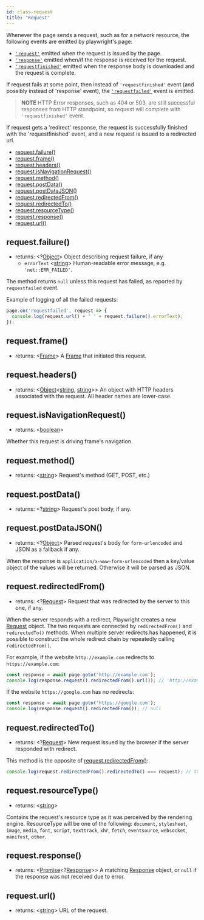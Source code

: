 ```yaml
---
id: class-request
title: "Request"
---
```



Whenever the page sends a request, such as for a network resource, the following events are emitted by playwright's page:
- [`'request'`](api/class-page.mdx#event-request) emitted when the request is issued by the page.
- [`'response'`](api/class-page.mdx#event-response) emitted when/if the response is received for the request.
- [`'requestfinished'`](api/class-page.mdx#event-requestfinished) emitted when the response body is downloaded and the request is complete.

If request fails at some point, then instead of `'requestfinished'` event (and possibly instead of 'response' event), the  [`'requestfailed'`](api/class-page.mdx#event-requestfailed) event is emitted.

> **NOTE** HTTP Error responses, such as 404 or 503, are still successful responses from HTTP standpoint, so request will complete with `'requestfinished'` event.

If request gets a 'redirect' response, the request is successfully finished with the 'requestfinished' event, and a new request is  issued to a redirected url.

<!-- GEN:toc -->
- [request.failure()](api/class-request.mdx#requestfailure)
- [request.frame()](api/class-request.mdx#requestframe)
- [request.headers()](api/class-request.mdx#requestheaders)
- [request.isNavigationRequest()](api/class-request.mdx#requestisnavigationrequest)
- [request.method()](api/class-request.mdx#requestmethod)
- [request.postData()](api/class-request.mdx#requestpostdata)
- [request.postDataJSON()](api/class-request.mdx#requestpostdatajson)
- [request.redirectedFrom()](api/class-request.mdx#requestredirectedfrom)
- [request.redirectedTo()](api/class-request.mdx#requestredirectedto)
- [request.resourceType()](api/class-request.mdx#requestresourcetype)
- [request.response()](api/class-request.mdx#requestresponse)
- [request.url()](api/class-request.mdx#requesturl)
<!-- GEN:stop -->

## request.failure()
- returns: <?[Object]> Object describing request failure, if any
  - `errorText` <[string]> Human-readable error message, e.g. `'net::ERR_FAILED'`.

The method returns `null` unless this request has failed, as reported by
`requestfailed` event.

Example of logging of all the failed requests:

```js
page.on('requestfailed', request => {
  console.log(request.url() + ' ' + request.failure().errorText);
});
```

## request.frame()
- returns: <[Frame]> A [Frame] that initiated this request.

## request.headers()
- returns: <[Object]<[string], [string]>> An object with HTTP headers associated with the request. All header names are lower-case.

## request.isNavigationRequest()
- returns: <[boolean]>

Whether this request is driving frame's navigation.

## request.method()
- returns: <[string]> Request's method (GET, POST, etc.)

## request.postData()
- returns: <?[string]> Request's post body, if any.

## request.postDataJSON()
- returns: <?[Object]> Parsed request's body for `form-urlencoded` and JSON as a fallback if any.

When the response is `application/x-www-form-urlencoded` then a key/value object of the values will be returned. Otherwise it will be parsed as JSON.

## request.redirectedFrom()
- returns: <?[Request]> Request that was redirected by the server to this one, if any.

When the server responds with a redirect, Playwright creates a new [Request] object. The two requests are connected by `redirectedFrom()` and `redirectedTo()` methods. When multiple server redirects has happened, it is possible to construct the whole redirect chain by repeatedly calling `redirectedFrom()`.

For example, if the website `http://example.com` redirects to `https://example.com`:
```js
const response = await page.goto('http://example.com');
console.log(response.request().redirectedFrom().url()); // 'http://example.com'
```

If the website `https://google.com` has no redirects:
```js
const response = await page.goto('https://google.com');
console.log(response.request().redirectedFrom()); // null
```

## request.redirectedTo()
- returns: <?[Request]> New request issued by the browser if the server responded with redirect.

This method is the opposite of [request.redirectedFrom()](#requestredirectedfrom):
```js
console.log(request.redirectedFrom().redirectedTo() === request); // true
```

## request.resourceType()
- returns: <[string]>

Contains the request's resource type as it was perceived by the rendering engine.
ResourceType will be one of the following: `document`, `stylesheet`, `image`, `media`, `font`, `script`, `texttrack`, `xhr`, `fetch`, `eventsource`, `websocket`, `manifest`, `other`.

## request.response()
- returns: <[Promise]<?[Response]>> A matching [Response] object, or `null` if the response was not received due to error.

## request.url()
- returns: <[string]> URL of the request.



[AXNode]: api/class-accessibility.mdx#accessibilitysnapshotoptions "AXNode"
[Accessibility]: api/class-accessibility.mdx#class-accessibility "Accessibility"
[Array]: https://developer.mozilla.org/en-US/docs/Web/JavaScript/Reference/Global_Objects/Array "Array"
[BrowserServer]: api/class-browser.mdx#class-browserserver  "BrowserServer"
[BrowserContext]: api/class-browsercontext.mdx#class-browsercontext  "BrowserContext"
[BrowserType]: api/class-browsertype.mdx#class-browsertype "BrowserType"
[Browser]: api/class-browser.mdx  "Browser"
[Buffer]: https://nodejs.org/api/buffer.htmlapi.mdx#buffer_class_buffer "Buffer"
[ChildProcess]: https://nodejs.org/api/child_process.html "ChildProcess"
[ChromiumBrowser]: api/class-chromiumbrowser.mdx#class-chromiumbrowser "ChromiumBrowser"
[ChromiumBrowserContext]: api/class-chromiumbrowsercontext.mdx#class-chromiumbrowsercontext "ChromiumBrowserContext"
[ChromiumCoverage]: api/class-chromiumcoverage.mdx#class-chromiumcoverage "ChromiumCoverage"
[CDPSession]: api/class-cdpsession.mdx#class-cdpsession  "CDPSession"
[ConsoleMessage]: api/class-consolemessage.mdx#class-consolemessage "ConsoleMessage"
[Dialog]: api/class-dialog.mdx#class-dialog "Dialog"
[Download]: api/class-download.mdx#class-download "Download"
[ElementHandle]: api/class-elementhandle.mdx#class-elementhandle "ElementHandle"
[Element]: https://developer.mozilla.org/en-US/docs/Web/API/element "Element"
[Error]: https://nodejs.org/api/errors.htmlapi.mdx#errors_class_error "Error"
[File]: https://developer.mozilla.org/en-US/docs/Web/API/File "File"
[FileChooser]: api/class-filechooser.mdx#class-filechooser "FileChooser"
[FirefoxBrowser]: api/class-firefoxbrowser.mdx#class-firefoxbrowser "FirefoxBrowser"
[Frame]: api/class-frame.mdx#class-frame "Frame"
[JSHandle]: api/class-jshandle.mdx#class-jshandle "JSHandle"
[Keyboard]: api/class-keyboard.mdx#class-keyboard "Keyboard"
[Logger]: api/class-logger.mdx#class-logger "Logger"
[Map]: https://developer.mozilla.org/en-US/docs/Web/JavaScript/Reference/Global_Objects/Map "Map"
[Mouse]: api/class-mouse.mdx#class-mouse "Mouse"
[Object]: https://developer.mozilla.org/en-US/docs/Web/JavaScript/Reference/Global_Objects/Object "Object"
[Page]: api/class-page.mdx#class-page "Page"
[Playwright]: api/class-playwright.mdx "Playwright"
[Promise]: https://developer.mozilla.org/en-US/docs/Web/JavaScript/Reference/Global_Objects/Promise "Promise"
[RegExp]: https://developer.mozilla.org/en-US/docs/Web/JavaScript/Reference/Global_Objects/RegExp
[Request]: api/class-request.mdx#class-request  "Request"
[Response]: api/class-response.mdx#class-response  "Response"
[Route]: api/class-route.mdx#class-route  "Route"
[Selectors]: api/class-selectors.mdx#class-selectors  "Selectors"
[Serializable]: https://developer.mozilla.org/en-US/docs/Web/JavaScript/Reference/Global_Objects/JSON/stringifyapi.mdx#Description "Serializable"
[TimeoutError]: api/class-timeouterror.mdx#class-timeouterror "TimeoutError"
[UIEvent.detail]: https://developer.mozilla.org/en-US/docs/Web/API/UIEvent/detail "UIEvent.detail"
[URL]: https://nodejs.org/api/url.html
[USKeyboardLayout]: ../src/usKeyboardLayout.ts "USKeyboardLayout"
[UnixTime]: https://en.wikipedia.org/wiki/Unix_time "Unix Time"
[WebKitBrowser]: api/class-webkitbrowser.mdx#class-webkitbrowser "WebKitBrowser"
[Worker]: api/class-worker.mdx#class-worker "Worker"
[boolean]: https://developer.mozilla.org/en-US/docs/Web/JavaScript/Data_structuresapi.mdx#Boolean_type "Boolean"
[function]: https://developer.mozilla.org/en-US/docs/Web/JavaScript/Reference/Global_Objects/Function "Function"
[iterator]: https://developer.mozilla.org/en-US/docs/Web/JavaScript/Reference/Iteration_protocols "Iterator"
[number]: https://developer.mozilla.org/en-US/docs/Web/JavaScript/Data_structuresapi.mdx#Number_type "Number"
[origin]: https://developer.mozilla.org/en-US/docs/Glossary/Origin "Origin"
[selector]: https://developer.mozilla.org/en-US/docs/Web/CSS/CSS_Selectors "selector"
[Readable]: https://nodejs.org/api/stream.htmlapi.mdx#stream_class_stream_readable "Readable"
[string]: https://developer.mozilla.org/en-US/docs/Web/JavaScript/Data_structuresapi.mdx#String_type "String"
[xpath]: https://developer.mozilla.org/en-US/docs/Web/XPath "xpath"
